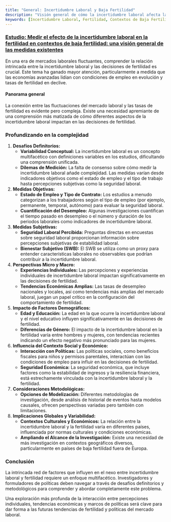 ```yaml
---
title: "General: Incertidumbre Laboral y Baja Fertilidad"
description: "Visión general de cómo la incertidumbre laboral afecta la fertilidad en contextos de baja fertilidad, explorando diversas medidas e implicaciones demográficas."
keywords: [Incertidumbre Laboral, Fertilidad, Contextos de Baja Fertilidad, Seguridad Laboral, Factores Demográficos, Tendencias Económicas, Políticas Sociales, Desafíos Metodológicos]
---
```


### [**Estudio:** Medir el efecto de la incertidumbre laboral en la fertilidad en contextos de baja fertilidad: una visión general de las medidas existentes](https://link.springer.com/article/10.1186/s41118-023-00185-x)

En una era de mercados laborales fluctuantes, comprender la relación intrincada entre la incertidumbre laboral y las decisiones de fertilidad es crucial. Este tema ha ganado mayor atención, particularmente a medida que las economías avanzadas lidian con condiciones de empleo en evolución y tasas de fertilidad en declive.

#### **Panorama general**

La conexión entre las fluctuaciones del mercado laboral y las tasas de fertilidad es evidente pero compleja. Existe una necesidad apremiante de una comprensión más matizada de cómo diferentes aspectos de la incertidumbre laboral impactan en las decisiones de fertilidad.

### **Profundizando en la complejidad**

1. **Desafíos Definitorios:**
   * **Variabilidad Conceptual:** La incertidumbre laboral es un concepto multifacético con definiciones variables en los estudios, dificultando una comprensión unificada.
   * **Dilemas de Medición:** La falta de consenso sobre cómo medir la incertidumbre laboral añade complejidad. Las medidas varían desde indicadores objetivos como el estado de empleo y el tipo de trabajo hasta percepciones subjetivas como la seguridad laboral.
2. **Medidas Objetivas:**
   * **Estado de Empleo y Tipo de Contrato:** Los estudios a menudo categorizan a los trabajadores según el tipo de empleo (por ejemplo, permanente, temporal, autónomo) para evaluar la seguridad laboral.
   * **Cuantificación del Desempleo:** Algunas investigaciones cuantifican el tiempo pasado en desempleo o el número y duración de los periodos laborales como indicadores de incertidumbre laboral.
3. **Medidas Subjetivas:**
   * **Seguridad Laboral Percibida:** Preguntas directas en encuestas sobre seguridad laboral proporcionan información sobre percepciones subjetivas de estabilidad laboral.
   * **Bienestar Subjetivo (SWB):** El SWB se utiliza como un proxy para entender características laborales no observables que podrían contribuir a la incertidumbre laboral.
4. **Perspectivas Micro y Macro:**
   * **Experiencias Individuales:** Las percepciones y experiencias individuales de incertidumbre laboral impactan significativamente en las decisiones de fertilidad.
   * **Tendencias Económicas Amplias:** Las tasas de desempleo nacionales y locales, así como tendencias más amplias del mercado laboral, juegan un papel crítico en la configuración del comportamiento de fertilidad.
5. **Impacto de Factores Demográficos:**
   * **Edad y Educación:** La edad en la que ocurre la incertidumbre laboral y el nivel educativo influyen significativamente en las decisiones de fertilidad.
   * **Diferencias de Género:** El impacto de la incertidumbre laboral en la fertilidad varía entre hombres y mujeres, con tendencias recientes indicando un efecto negativo más pronunciado para las mujeres.
6. **Influencia del Contexto Social y Económico:**
   * **Interacción con Políticas:** Las políticas sociales, como beneficios fiscales para niños y permisos parentales, interactúan con las condiciones de empleo para influir en las decisiones de fertilidad.
   * **Seguridad Económica:** La seguridad económica, que incluye factores como la estabilidad de ingresos y la resiliencia financiera, está estrechamente vinculada con la incertidumbre laboral y la fertilidad.
7. **Consideraciones Metodológicas:**
   * **Opciones de Modelización:** Diferentes metodologías de investigación, desde análisis de historial de eventos hasta modelos causales, ofrecen perspectivas variadas pero también con limitaciones.
8. **Implicaciones Globales y Variabilidad:**
   * **Contextos Culturales y Económicos:** La relación entre la incertidumbre laboral y la fertilidad varía en diferentes países, influenciada por normas culturales y condiciones económicas.
   * **Ampliando el Alcance de la Investigación:** Existe una necesidad de más investigación en contextos geográficos diversos, particularmente en países de baja fertilidad fuera de Europa.

### **Conclusión**

La intrincada red de factores que influyen en el nexo entre incertidumbre laboral y fertilidad requiere un enfoque multifacético. Investigadores y formuladores de políticas deben navegar a través de desafíos definitorios y metodológicos para comprender y abordar completamente este problema.

Una exploración más profunda de la interacción entre percepciones individuales, tendencias económicas y marcos de políticas será clave para dar forma a las futuras tendencias de fertilidad y políticas del mercado laboral.
